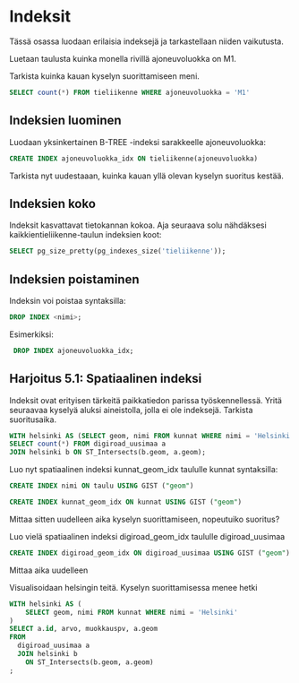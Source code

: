 # Indeksit
Tässä osassa luodaan erilaisia indeksejä ja tarkastellaan niiden vaikutusta.

Luetaan taulusta kuinka monella rivillä ajoneuvoluokka on M1.

Tarkista kuinka kauan kyselyn suorittamiseen meni.

```sql
SELECT count(*) FROM tieliikenne WHERE ajoneuvoluokka = 'M1'
```

## Indeksien luominen
Luodaan yksinkertainen B-TREE -indeksi sarakkeelle ajoneuvoluokka:

```sql
CREATE INDEX ajoneuvoluokka_idx ON tieliikenne(ajoneuvoluokka)
```
Tarkista nyt uudestaaan, kuinka kauan yllä olevan kyselyn suoritus kestää.

## Indeksien koko
Indeksit kasvattavat tietokannan kokoa. Aja seuraava solu nähdäksesi kaikkientieliikenne-taulun indeksien koot:

```sql
SELECT pg_size_pretty(pg_indexes_size('tieliikenne'));
```

## Indeksien poistaminen
Indeksin voi poistaa syntaksilla:
```sql
DROP INDEX <nimi>;
```

Esimerkiksi:
```sql
 DROP INDEX ajoneuvoluokka_idx;
```

## Harjoitus 5.1: Spatiaalinen indeksi
Indeksit ovat erityisen tärkeitä paikkatiedon parissa työskennellessä.
Yritä seuraavaa kyselyä aluksi aineistolla, jolla ei ole indeksejä.
Tarkista suoritusaika.

```sql
WITH helsinki AS (SELECT geom, nimi FROM kunnat WHERE nimi = 'Helsinki') 
SELECT count(*) FROM digiroad_uusimaa a 
JOIN helsinki b ON ST_Intersects(b.geom, a.geom);
```

Luo nyt spatiaalinen indeksi kunnat_geom_idx taululle kunnat syntaksilla:
```sql
CREATE INDEX nimi ON taulu USING GIST ("geom")
```
 
```sql
CREATE INDEX kunnat_geom_idx ON kunnat USING GIST ("geom")
```

Mittaa sitten uudelleen aika kyselyn suorittamiseen, nopeutuiko suoritus?

Luo vielä spatiaalinen indeksi digiroad_geom_idx taululle digiroad_uusimaa

```sql
CREATE INDEX digiroad_geom_idx ON digiroad_uusimaa USING GIST ("geom")
```
Mittaa aika uudelleen

Visualisoidaan helsingin teitä. Kyselyn suorittamisessa menee hetki

```sql
WITH helsinki AS (
    SELECT geom, nimi FROM kunnat WHERE nimi = 'Helsinki'
)
SELECT a.id, arvo, muokkauspv, a.geom
FROM
  digiroad_uusimaa a
  JOIN helsinki b
    ON ST_Intersects(b.geom, a.geom)
;
```
